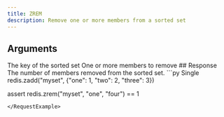 ```yaml
---
title: ZREM
description: Remove one or more members from a sorted set
---
```



## Arguments 

<ParamField body="key" type="str" required>
  The key of the sorted set
</ParamField>


<ParamField body="members" type="*List[str]" required>
  One or more members to remove
</ParamField>
## Response

<ResponseField  required>
    The number of members removed from the sorted set.
</ResponseField>

<RequestExample>
```py Single
redis.zadd("myset", {"one": 1, "two": 2, "three": 3})

assert redis.zrem("myset", "one", "four") == 1
```
</RequestExample>
